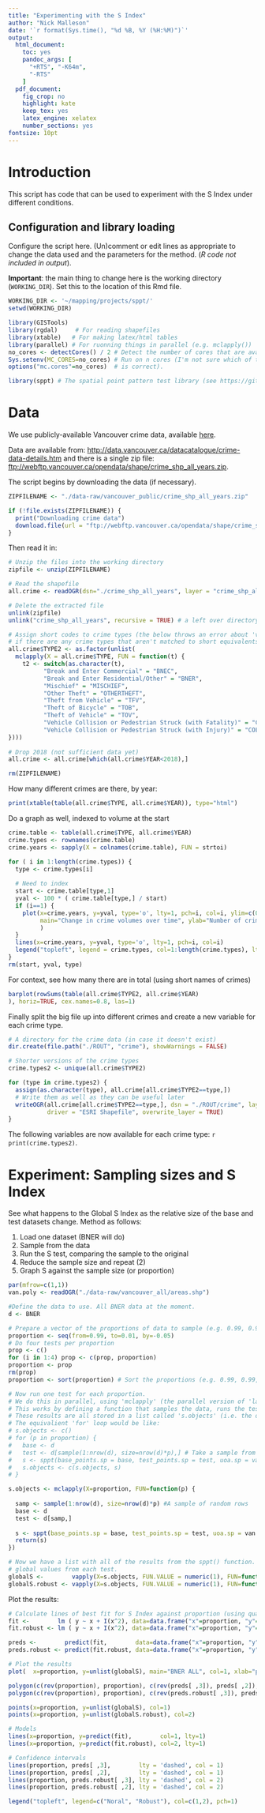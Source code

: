 ```yaml
---
title: "Experimenting with the S Index"
author: "Nick Malleson"
date: '`r format(Sys.time(), "%d %B, %Y (%H:%M)")`'
output:
  html_document: 
    toc: yes
    pandoc_args: [
      "+RTS", "-K64m",
      "-RTS"
    ]
  pdf_document:
    fig_crop: no
    highlight: kate
    keep_tex: yes
    latex_engine: xelatex
    number_sections: yes
fontsize: 10pt
---
```


# Introduction

This script has code that can be used to experiment with the S Index under different conditions. 

## Configuration and library loading

Configure the script here. (Un)comment or edit lines as appropriate to change the data used and the parameters for the method. (_R code not included in output_).

**Important**: the main thing to change here is the working directory (`WORKING_DIR`). Set this to the location of this Rmd file.

```r
WORKING_DIR <- '~/mapping/projects/sppt/'
setwd(WORKING_DIR)

library(GISTools)
library(rgdal)     # For reading shapefiles
library(xtable)   # For making latex/html tables
library(parallel) # For ruonning things in parallel (e.g. mclapply())
no_cores <- detectCores() / 2 # Detect the number of cores that are available and use half (often CPUs simulate 2 threads per core)
Sys.setenv(MC_CORES=no_cores) # Run on n cores (I'm not sure which of these
options("mc.cores"=no_cores)  # is correct).

library(sppt) # The spatial point pattern test library (see https://github.com/wsteenbeek/sppt for install instructions)
```
 
# Data

We use publicly-available Vancouver crime data, available [here](http://data.vancouver.ca/datacatalogue/crime-data.htm).

Data are available from: [http://data.vancouver.ca/datacatalogue/crime-data-details.htm](http://data.vancouver.ca/datacatalogue/crime-data-details.htm) and there is a single zip file: [ftp://webftp.vancouver.ca/opendata/shape/crime_shp_all_years.zip](ftp://webftp.vancouver.ca/opendata/shape/crime_shp_all_years.zip).

The script begins by downloading the data (if necessary).

```r
ZIPFILENAME <- "./data-raw/vancouver_public/crime_shp_all_years.zip"

if (!file.exists(ZIPFILENAME)) {
  print("Downloading crime data")
  download.file(url = "ftp://webftp.vancouver.ca/opendata/shape/crime_shp_all_years.zip", destfile = ZIPFILENAME)
}

```

Then read it in:

```r

# Unzip the files into the working directory
zipfile <- unzip(ZIPFILENAME)

# Read the shapefile
all.crime <- readOGR(dsn="./crime_shp_all_years", layer = "crime_shp_all_years")

# Delete the extracted file
unlink(zipfile)
unlink("crime_shp_all_years", recursive = TRUE) # a left over directory

# Assign short codes to crime types (the below throws an error about 'values must be length 1'
# if there are any crime types that aren't matched to short equivalents)
all.crime$TYPE2 <- as.factor(unlist(
  mclapply(X = all.crime$TYPE, FUN = function(t) {
    t2 <- switch(as.character(t),
          "Break and Enter Commercial" = "BNEC", 
          "Break and Enter Residential/Other" = "BNER",
          "Mischief" = "MISCHIEF",
          "Other Theft" = "OTHERTHEFT",
          "Theft from Vehicle" = "TFV",
          "Theft of Bicycle" = "TOB",
          "Theft of Vehicle" = "TOV",
          "Vehicle Collision or Pedestrian Struck (with Fatality)" = "COLFAT", 
          "Vehicle Collision or Pedestrian Struck (with Injury)" = "COLINJ")
})))
  
# Drop 2018 (not sufficient data yet)
all.crime <- all.crime[which(all.crime$YEAR<2018),]

rm(ZIPFILENAME)
```

How many different crimes are there, by year:

```r
print(xtable(table(all.crime$TYPE, all.crime$YEAR)), type="html")
```

Do a graph as well, indexed to volume at the start

```r

crime.table <- table(all.crime$TYPE, all.crime$YEAR)
crime.types <- rownames(crime.table)
crime.years <- sapply(X = colnames(crime.table), FUN = strtoi)

for ( i in 1:length(crime.types)) {
  type <- crime.types[i]
  
  # Need to index
  start <- crime.table[type,1]
  yval <- 100 * ( crime.table[type,] / start)
  if (i==1) {
    plot(x=crime.years, y=yval, type='o', lty=1, pch=i, col=i, ylim=c(0,250),
         main="Change in crime volumes over time", ylab="Number of crimes (indexed)", xlab="Year"
         )
  }
  lines(x=crime.years, y=yval, type='o', lty=1, pch=i, col=i)
  legend("topleft", legend = crime.types, col=1:length(crime.types), lty=1, pch=1:length(crime.types), cex=0.7)
}
rm(start, yval, type)
```

For context, see how many there are in total (using short names of crimes)

```r
barplot(rowSums(table(all.crime$TYPE2, all.crime$YEAR)
), horiz=TRUE, cex.names=0.8, las=1)
```

Finally split the big file up into different crimes and create a new variable for each crime type.

```r
# A directory for the crime data (in case it doesn't exist)
dir.create(file.path("./ROUT", "crime"), showWarnings = FALSE)

# Shorter versions of the crime types
crime.types2 <- unique(all.crime$TYPE2)

for (type in crime.types2) {
  assign(as.character(type), all.crime[all.crime$TYPE2==type,])
  # Write them as well as they can be useful later
  writeOGR(all.crime[all.crime$TYPE2==type,], dsn = "./ROUT/crime", layer = type, 
           driver = "ESRI Shapefile", overwrite_layer = TRUE)
}

```

The following variables are now available for each crime type: `r print(crime.types2)`.

# Experiment: Sampling sizes and S Index

See what happens to the Global S Index as the relative size of the base and test datasets change. Method as follows:

 1. Load one dataset (BNER will do)
 2. Sample from the data
 3. Run the S test, comparing the sample to the original
 4. Reduce the sample size and repeat (2)
 5. Graph S against the sample size (or proportion)
 
```r
par(mfrow=c(1,1))
van.poly <- readOGR("./data-raw/vancouver_all/areas.shp")

#Define the data to use. All BNER data at the moment.
d <- BNER

# Prepare a vector of the proportions of data to sample (e.g. 0.99, 0.98, ... 0.01)
proportion <- seq(from=0.99, to=0.01, by=-0.05)
# Do four tests per proportion
prop <- c()
for (i in 1:4) prop <- c(prop, proportion)
proportion <- prop
rm(prop)
proportion <- sort(proportion) # Sort the proportions (e.g. 0.99, 0.99, 0.99, 0.99, 0.98, .... 0.01, 0.01.)

# Now run one test for each proportion.
# We do this in parallel, using 'mclapply' (the parallel version of 'lapply')
# This works by defining a function that samples the data, runs the test, and returns the output of sppt().
# These results are all stored in a list called 's.objects' (i.e. the objects returned by sppt())
# The equivalient 'for' loop would be like:
# s.objects <- c()
# for (p in proportion) {
#   base <- d
#   test <- d[sample(1:nrow(d), size=nrow(d)*p),] # Take a sample from d
#   s <- sppt(base_points.sp = base, test_points.sp = test, uoa.sp = van.poly)
#   s.objects <- c(s.objects, s)
# }

s.objects <- mclapply(X=proportion, FUN=function(p) {
  
  samp <- sample(1:nrow(d), size=nrow(d)*p) #A sample of random rows
  base <- d
  test <- d[samp,]
  
  s <- sppt(base_points.sp = base, test_points.sp = test, uoa.sp = van.poly)
  return(s)
})

# Now we have a list with all of the results from the sppt() function. Get a list of all of the
# global values from each test.
globalS <-        vapply(X=s.objects, FUN.VALUE = numeric(1), FUN=function(a) {a$globalS[[1]]})
globalS.robust <- vapply(X=s.objects, FUN.VALUE = numeric(1), FUN=function(a) {a$globalS.robust[[1]]})

```

Plot the results:

```r

# Calculate lines of best fit for S Index against proportion (using quadratic equations)
fit <-        lm ( y ~ x + I(x^2), data=data.frame("x"=proportion, "y"=globalS) ) 
fit.robust <- lm ( y ~ x + I(x^2), data=data.frame("x"=proportion, "y"=globalS.robust) )

preds <-        predict(fit,        data=data.frame("x"=proportion, "y"=globalS),        interval = 'confidence')
preds.robust <- predict(fit.robust, data=data.frame("x"=proportion, "y"=globalS.robust), interval = 'confidence')

# Plot the results 
plot(  x=proportion, y=unlist(globalS), main="BNER ALL", col=1, xlab="proportion", ylab="S")

polygon(c(rev(proportion), proportion), c(rev(preds[ ,3]), preds[ ,2]), col = 1, border = NA)
polygon(c(rev(proportion), proportion), c(rev(preds.robust[ ,3]), preds.robust[ ,2]), col = 2, border = NA)

points(x=proportion, y=unlist(globalS), col=1)
points(x=proportion, y=unlist(globalS.robust), col=2)

# Models
lines(x=proportion, y=predict(fit),        col=1, lty=1)
lines(x=proportion, y=predict(fit.robust), col=2, lty=1)

# Confidence intervals
lines(proportion, preds[ ,3],        lty = 'dashed', col = 1)
lines(proportion, preds[ ,2],        lty = 'dashed', col = 1)
lines(proportion, preds.robust[ ,3], lty = 'dashed', col = 2)
lines(proportion, preds.robust[ ,2], lty = 'dashed', col = 2)

legend("topleft", legend=c("Noral", "Robust"), col=c(1,2), pch=1)


```



